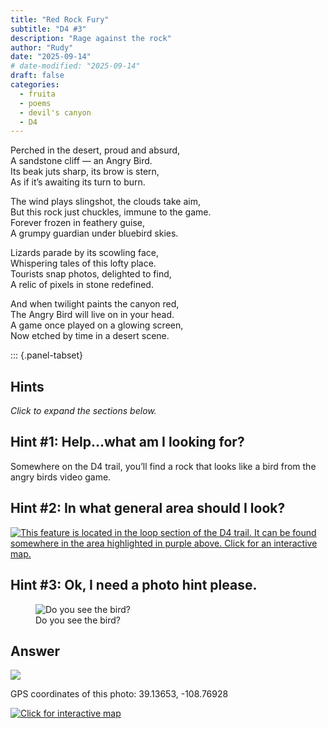```yaml
---
title: "Red Rock Fury"
subtitle: "D4 #3"
description: "Rage against the rock"
author: "Rudy"
date: "2025-09-14"
# date-modified: "2025-09-14"
draft: false
categories:
  - fruita
  - poems
  - devil's canyon
  - D4
---
```


Perched in the desert, proud and absurd,  
A sandstone cliff — an Angry Bird.  
Its beak juts sharp, its brow is stern,  
As if it's awaiting its turn to burn.  

The wind plays slingshot, the clouds take aim,  
But this rock just chuckles, immune to the game.  
Forever frozen in feathery guise,  
A grumpy guardian under bluebird skies.  

Lizards parade by its scowling face,  
Whispering tales of this lofty place.  
Tourists snap photos, delighted to find,  
A relic of pixels in stone redefined.  

And when twilight paints the canyon red,  
The Angry Bird will live on in your head.  
A game once played on a glowing screen,  
Now etched by time in a desert scene.  

::: {.panel-tabset}

## Hints
*Click to expand the sections below.*  

::: {.callout-tip collapse="true"}
## Hint #1: Help...what am I looking for?

Somewhere on the D4 trail, you'll find a rock that looks like a bird from the angry birds video game.  
:::

::: {.callout-tip collapse="true"}
## Hint #2: In what general area should I look?

[![This feature is located in the loop section of the D4 trail. It can be found somewhere in the area highlighted in purple above. Click for an interactive map.](images/d4_fury_map_hint.png)](https://www.openstreetmap.org/directions?engine=fossgis_osrm_foot&route=39.134421%2C-108.77071%3B39.134654%2C-108.770828#map=19/39.134194/-108.771829&layers=P)

:::

::: {.callout-tip collapse="true"}
## Hint #3: Ok, I need a photo hint please.

![Do you see the bird?](images/d4_fury_answer.jpg){.img-blur3}

:::

## Answer

::: {.callout-tip appearance="minimal" collapse="false"}
![](images/d4_fury_answer_annotated.jpg)

GPS coordinates of this photo: 39.13653, -108.76928  

[![Click for interactive map](images/d4_fury_map.png)](https://www.openstreetmap.org/?mlat=39.13653&mlon=-108.76928&zoom=19)

:::